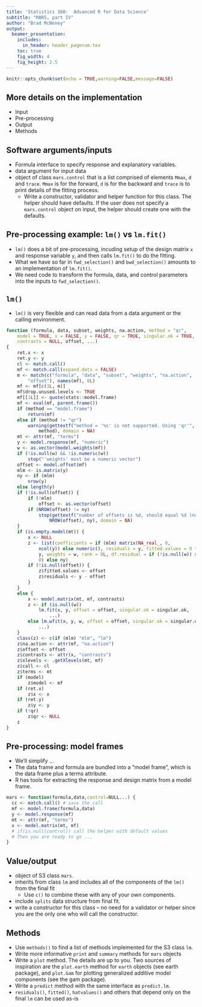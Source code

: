 ```yaml
---
title: 'Statistics 360:  Advanced R for Data Science'
subtitle: "MARS, part IV"
author: "Brad McNeney"
output: 
  beamer_presentation:
    includes:
      in_header: header_pagenum.tex
    toc: true
    fig_width: 4
    fig_height: 2.5
---
```


```r
knitr::opts_chunk$set(echo = TRUE,warning=FALSE,message=FALSE)
```

## More details on the implementation

* Input
* Pre-processing
* Output
* Methods

## Software arguments/inputs

* Formula interface to specify response and explanatory variables.
* data argument for input data
* object of class `mars.control` that is a list comprised
of elements
`Mmax`, `d` and `trace`. `Mmax` is for the forward, `d` is for
the backward and `trace` is to print details of 
the fitting process.
    * Write a constructor, validator and helper
    function for this class. The helper should have
    defaults. If the user does not specify a 
    `mars.control` object on input, the helper
    should create one with the defaults.

## Pre-processing example: `lm()` vs `lm.fit()`

* `lm()` does a bit of pre-processing, incuding
setup of the design matrix `x` and response variable `y`,
and then calls `lm.fit()` to do the fitting.
* What we have so far in `fwd_selection()` and 
`bwd_selection()` amounts to an implementation 
of `lm.fit()`. 
* We need code to 
transform the formula, data, and control parameters
into the inputs to `fwd_selection()`.

## `lm()`

* `lm()` is very flexible and can read data from 
a data argument or the calling environment.

\tiny

```r
function (formula, data, subset, weights, na.action, method = "qr", 
    model = TRUE, x = FALSE, y = FALSE, qr = TRUE, singular.ok = TRUE, 
    contrasts = NULL, offset, ...) 
{
    ret.x <- x
    ret.y <- y
    cl <- match.call()
    mf <- match.call(expand.dots = FALSE)
    m <- match(c("formula", "data", "subset", "weights", "na.action", 
        "offset"), names(mf), 0L)
    mf <- mf[c(1L, m)]
    mf$drop.unused.levels <- TRUE
    mf[[1L]] <- quote(stats::model.frame)
    mf <- eval(mf, parent.frame())
    if (method == "model.frame") 
        return(mf)
    else if (method != "qr") 
        warning(gettextf("method = '%s' is not supported. Using 'qr'", 
            method), domain = NA)
    mt <- attr(mf, "terms")
    y <- model.response(mf, "numeric")
    w <- as.vector(model.weights(mf))
    if (!is.null(w) && !is.numeric(w)) 
        stop("'weights' must be a numeric vector")
    offset <- model.offset(mf)
    mlm <- is.matrix(y)
    ny <- if (mlm) 
        nrow(y)
    else length(y)
    if (!is.null(offset)) {
        if (!mlm) 
            offset <- as.vector(offset)
        if (NROW(offset) != ny) 
            stop(gettextf("number of offsets is %d, should equal %d (number of observations)", 
                NROW(offset), ny), domain = NA)
    }
    if (is.empty.model(mt)) {
        x <- NULL
        z <- list(coefficients = if (mlm) matrix(NA_real_, 0, 
            ncol(y)) else numeric(), residuals = y, fitted.values = 0 * 
            y, weights = w, rank = 0L, df.residual = if (!is.null(w)) sum(w != 
            0) else ny)
        if (!is.null(offset)) {
            z$fitted.values <- offset
            z$residuals <- y - offset
        }
    }
    else {
        x <- model.matrix(mt, mf, contrasts)
        z <- if (is.null(w)) 
            lm.fit(x, y, offset = offset, singular.ok = singular.ok, 
                ...)
        else lm.wfit(x, y, w, offset = offset, singular.ok = singular.ok, 
            ...)
    }
    class(z) <- c(if (mlm) "mlm", "lm")
    z$na.action <- attr(mf, "na.action")
    z$offset <- offset
    z$contrasts <- attr(x, "contrasts")
    z$xlevels <- .getXlevels(mt, mf)
    z$call <- cl
    z$terms <- mt
    if (model) 
        z$model <- mf
    if (ret.x) 
        z$x <- x
    if (ret.y) 
        z$y <- y
    if (!qr) 
        z$qr <- NULL
    z
}

```

## Pre-processing: model frames

* We'll simplify ...
* The data frame and formula are bundled into a 
"model frame", which is the data frame plus a 
terms attribute.
* R has tools for extracting the response and design
matrix from a model frame.

\footnotesize

```r
mars <- function(formula,data,control=NULL...) {
  cc <- match.call() # save the call
  mf <- model.frame(formula,data)
  y <- model.response(mf)
  mt <- attr(mf, "terms")
  x <- model.matrix(mt, mf)
  # if(is.null(control)) call the helper with default values
  # Then you are ready to go ...
}
```


## Value/output

* object of S3 class `mars`.
* inherits from class `lm` and includes
all of the components of the `lm()` from the final fit
    * Use `c()` to combine these with any of your
    own components.
* include `splits` data structure from final fit.
* write a constructor for this class -- no need 
for a validator or helper since you are the only
one who will call the constructor.
    
## Methods

* Use `methods()` to find a list of methods implemented
for the S3 class `lm`.
* Write more informative `print` and `summary` methods
for `mars` objects
* Write a `plot` method. The details are up to you.
Two sources of inspiration are the `plot.earth` method
for `earth` objects (see earth package), and `plot.Gam` for
plotting generalized additive model components 
(see the gam package).
* Write a `predict` method with the same
interface as `predict.lm`.
* `residuals()`, `fitted()`, `hatvalues()` and others
that depend only on the final `lm` can be used as-is
